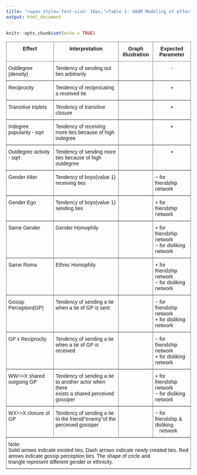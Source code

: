 ---
title: "<span style='font-size: 16px;'>Table 1: SAOM Modeling of effects on friendship and disliking network evolution</span>"
output: html_document
---

```{r setup, include=FALSE}
knitr::opts_chunk$set(echo = TRUE)
```

<style type="text/css">
.tg  {border-collapse:collapse;border-spacing:0;}
.tg td{border-color:black;border-style:solid;border-width:1px;font-family:Arial, sans-serif;font-size:14px;
  overflow:hidden;padding:10px 5px;word-break:normal;}
.tg th{border-color:black;border-style:solid;border-width:1px;font-family:Arial, sans-serif;font-size:14px;
  font-weight:normal;overflow:hidden;padding:10px 5px;word-break:normal;}
.tg .tg-c3ow{border-color:inherit;text-align:center;vertical-align:top}
.tg .tg-7btt{border-color:inherit;font-weight:bold;text-align:center;vertical-align:top}
.tg .tg-0pky{border-color:inherit;text-align:left;vertical-align:top}
</style>
<table class="tg">
<thead>
  <tr>
    <th class="tg-7btt">Effect</th>
    <th class="tg-7btt">Interpretation</th>
    <th class="tg-7btt">Graph Illustration</th>
    <th class="tg-7btt">Expected Parameter</th>
  </tr>
</thead>
<tbody>
  <tr>
    <td class="tg-0pky">Outdegree (density)</td>
    <td class="tg-0pky">Tendency of sending out ties arbitrarily</td>
    <td class="tg-0pky"><br><br></td>
    <td class="tg-c3ow">-</td>
  </tr>
  <tr>
    <td class="tg-0pky">Reciprocity</td>
    <td class="tg-0pky">Tendency of reciprocating a received tie</td>
    <td class="tg-0pky"><br><br></td>
    <td class="tg-c3ow">+</td>
  </tr>
  <tr>
    <td class="tg-0pky">Transitive triplets</td>
    <td class="tg-0pky">Tendency of transitive closure</td>
    <td class="tg-0pky"><br><br></td>
    <td class="tg-c3ow">+</td>
  </tr>
  <tr>
    <td class="tg-0pky">Indegree popularity - sqrt</td>
    <td class="tg-0pky">Tendency of receiving more ties because of high indegree</td>
    <td class="tg-0pky"><br><br></td>
    <td class="tg-c3ow">+</td>
  </tr>
  <tr>
    <td class="tg-0pky">Outdegree activity - sqrt</td>
    <td class="tg-0pky">Tendency of sending more ties because of high outdegree</td>
    <td class="tg-0pky"><br><br></td>
    <td class="tg-c3ow">+</td>
  </tr>
  <tr>
    <td class="tg-0pky">Gender Alter</td>
    <td class="tg-0pky">Tendency of boys(value 1) receiving ties</td>
    <td class="tg-0pky"><br><br></td>
    <td class="tg-0pky">&minus;  for friendship network</td>
  </tr>
  <tr>
    <td class="tg-0pky">Gender Ego</td>
    <td class="tg-0pky">Tendency of boys(value 1) sending ties</td>
    <td class="tg-0pky"><br><br></td>
    <td class="tg-0pky">&plus; for friendship network</td>
  </tr>
  <tr>
    <td class="tg-0pky">Same Gender</td>
    <td class="tg-0pky">Gender Homophily</td>
    <td class="tg-0pky"><br></td>
    <td class="tg-0pky">&plus; for friendship network<br>&minus;  for disliking network</td>
  </tr>
  <tr>
    <td class="tg-0pky">Same Roma</td>
    <td class="tg-0pky">Ethnic Homophily</td>
    <td class="tg-0pky"><br></td>
    <td class="tg-0pky">&plus; for friendship network<br>&minus;  for disliking network</td>
  </tr>
  <tr>
    <td class="tg-0pky">Gossip Perception(GP)</td>
    <td class="tg-0pky">Tendency of sending a tie when a tie of GP is sent</td>
    <td class="tg-0pky"><br></td>
    <td class="tg-0pky">&minus; for friendship network<br>&plus; for disliking network</td>
  </tr>
  <tr>
    <td class="tg-0pky">GP x Reciprocity</td>
    <td class="tg-0pky">Tendency of sending a tie when a tie of GP is received</td>
    <td class="tg-0pky"><br><br></td>
    <td class="tg-0pky">&minus; for friendship network<br>&plus; for disliking network</td>
  </tr>
  <tr>
    <td class="tg-0pky">WW=&gt;X shared outgoing GP</td>
    <td class="tg-0pky">Tendency of sending a tie to another actor when there <br>exists a shared perceived gossiper</td>
    <td class="tg-0pky"><br></td>
    <td class="tg-0pky">&plus; for friendship network<br>&minus; for disliking network</td>
  </tr>
  <tr>
    <td class="tg-0pky">WX=&gt;X closure of GP</td>
    <td class="tg-0pky">Tendency of sending a tie to the friend/"enemy"of the <br>perceived gossiper</td>
    <td class="tg-0pky"><br></td>
    <td class="tg-0pky">&minus; for friendship &amp; disliking<br>&nbsp;&nbsp;&nbsp;network</td>
  </tr>
  <tr>
    <td class="tg-0pky" colspan="4">Note: <br>Solid arrows indicate existed ties. Dash arrows indicate newly created ties. Red arrows indicate gossip perception ties. The shape of circle and <br>triangle represent different gender or ethnicity.</td>
  </tr>
</tbody>
</table>
